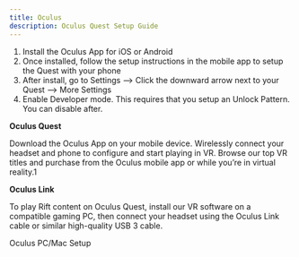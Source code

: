 ```yaml
---
title: Oculus
description: Oculus Quest Setup Guide
---
```


1. Install the Oculus App for iOS or Android
2. Once installed, follow the setup instructions in the mobile app to setup the Quest with your phone
3. After install, go to Settings --> Click the downward arrow next to your Quest --> More Settings
4. Enable Developer mode. This requires that you setup an Unlock Pattern. You can disable after.

**Oculus Quest**

Download the Oculus App on your mobile device. Wirelessly connect your headset and phone to configure and start playing in VR. Browse our top VR titles and purchase from the Oculus mobile app or while you’re in virtual reality.1

**Oculus Link**

To play Rift content on Oculus Quest, install our VR software on a compatible gaming PC, then connect your headset using the Oculus Link cable or similar high-quality USB 3 cable.

Oculus PC/Mac Setup

